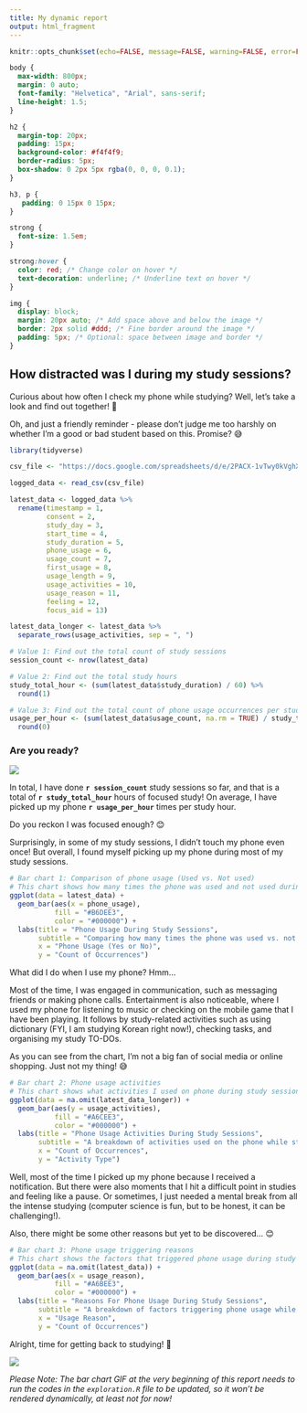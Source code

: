 ```yaml
---
title: My dynamic report
output: html_fragment
---
```


```r
knitr::opts_chunk$set(echo=FALSE, message=FALSE, warning=FALSE, error=FALSE)

```

```css

body {
  max-width: 800px;
  margin: 0 auto;
  font-family: "Helvetica", "Arial", sans-serif;
  line-height: 1.5;
}

h2 {
  margin-top: 20px;
  padding: 15px;
  background-color: #f4f4f9;
  border-radius: 5px;
  box-shadow: 0 2px 5px rgba(0, 0, 0, 0.1);
}

h3, p {
   padding: 0 15px 0 15px;
}

strong {
  font-size: 1.5em;
}

strong:hover {
  color: red; /* Change color on hover */
  text-decoration: underline; /* Underline text on hover */
}

img {
  display: block;
  margin: 20px auto; /* Add space above and below the image */
  border: 2px solid #ddd; /* Fine border around the image */
  padding: 5px; /* Optional: space between image and border */
}

```

## How distracted was I during my study sessions?

Curious about how often I check my phone while studying? Well, let's take a look and find out together! &#x1F4F1;

Oh, and just a friendly reminder - please don't judge me too harshly on whether I'm a good or bad student based on this. Promise? &#x1F605;

```r
library(tidyverse)

csv_file <- "https://docs.google.com/spreadsheets/d/e/2PACX-1vTwy0kVghXbFIgFpE915yWlyIMiyFWunFn7_es20b8BheGEyYV3wjb3RXKqv2JM7w8nyMJ5QazTIslX/pub?gid=380314049&single=true&output=csv"

logged_data <- read_csv(csv_file)

latest_data <- logged_data %>%
  rename(timestamp = 1,
         consent = 2,
         study_day = 3,
         start_time = 4,
         study_duration = 5,
         phone_usage = 6,
         usage_count = 7,
         first_usage = 8,
         usage_length = 9,
         usage_activities = 10,
         usage_reason = 11,
         feeling = 12,
         focus_aid = 13)

latest_data_longer <- latest_data %>%
  separate_rows(usage_activities, sep = ", ")

# Value 1: Find out the total count of study sessions
session_count <- nrow(latest_data)

# Value 2: Find out the total study hours
study_total_hour <- (sum(latest_data$study_duration) / 60) %>% 
  round(1)

# Value 3: Find out the total count of phone usage occurrences per study hour
usage_per_hour <- (sum(latest_data$usage_count, na.rm = TRUE) / study_total_hour) %>%
  round(0)

```

### Are you ready?

![](https://crystal941.github.io/STATS220/my_study_sessions.gif)

In total, I have done **`r session_count`** study sessions so far, and that is a total of **`r study_total_hour`** hours of focused study! On average, I have picked up my phone **`r usage_per_hour`** times per study hour. 

Do you reckon I was focused enough? &#x1F60A;

Surprisingly, in some of my study sessions, I didn't touch my phone even once! But overall, I found myself picking up my phone during most of my study sessions.


```r

# Bar chart 1: Comparison of phone usage (Used vs. Not used)
# This chart shows how many times the phone was used and not used during study sessions
ggplot(data = latest_data) +
  geom_bar(aes(x = phone_usage),
           fill = "#B6DEE3",
           color = "#000000") +
  labs(title = "Phone Usage During Study Sessions",
       subtitle = "Comparing how many times the phone was used vs. not used",
       x = "Phone Usage (Yes or No)",
       y = "Count of Occurrences")

```

What did I do when I use my phone? Hmm...

Most of the time, I was engaged in communication, such as messaging friends or making phone calls. Entertainment is also noticeable, where I used my phone for listening to music or checking on the mobile game that I have been playing. It follows by study-related activities such as using dictionary (FYI, I am studying Korean right now!), checking tasks, and organising my study TO-DOs. 

As you can see from the chart, I'm not a big fan of social media or online shopping. Just not my thing! &#x1F605;


``` r

# Bar chart 2: Phone usage activities
# This chart shows what activities I used on phone during study sessions
ggplot(data = na.omit(latest_data_longer)) +
  geom_bar(aes(y = usage_activities),
           fill = "#A6CEE3", 
           color = "#000000") +
  labs(title = "Phone Usage Activities During Study Sessions",
       subtitle = "A breakdown of activities used on the phone while studying",
       x = "Count of Occurrences",
       y = "Activity Type")

```

Well, most of the time I picked up my phone because I received a notification. But there were also moments that I hit a difficult point in studies and feeling like a pause. Or sometimes, I just needed a mental break from all the intense studying (computer science is fun, but to be honest, it can be challenging!). 

Also, there might be some other reasons but yet to be discovered... &#x1F60A;

``` r

# Bar chart 3: Phone usage triggering reasons
# This chart shows the factors that triggered phone usage during study sessions
ggplot(data = na.omit(latest_data)) +
  geom_bar(aes(x = usage_reason),
           fill = "#A6BEE3",
           color = "#000000") +
  labs(title = "Reasons For Phone Usage During Study Sessions",
       subtitle = "A breakdown of factors triggering phone usage while studying",
       x = "Usage Reason",
       y = "Count of Occurrences")

```

Alright, time for getting back to studying! &#x1F4D6;

![](https://media.tenor.com/lo-2q8c5pVIAAAAi/cat-cats.gif)

_Please Note: The bar chart GIF at the very beginning of this report needs to run the codes in the ```exploration.R``` file to be updated, so it won't be rendered dynamically, at least not for now!_
